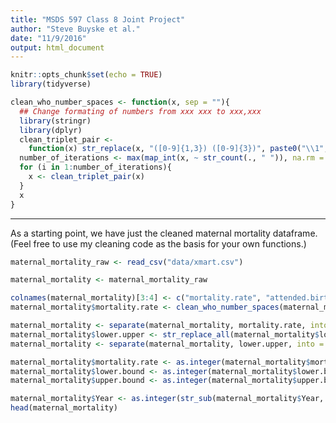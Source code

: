 ---
title: "MSDS 597 Class 8 Joint Project"
author: "Steve Buyske et al."
date: "11/9/2016"
output: html_document
---

```{r setup, include=FALSE}
knitr::opts_chunk$set(echo = TRUE)
library(tidyverse)
```


```{r functions, echo = FALSE}
clean_who_number_spaces <- function(x, sep = ""){
  ## Change formating of numbers from xxx xxx to xxx,xxx
  library(stringr)
  library(dplyr)
  clean_triplet_pair <- 
    function(x) str_replace(x, "([0-9]{1,3}) ([0-9]{3})", paste0("\\1", sep, "\\2"))
  number_of_iterations <- max(map_int(x, ~ str_count(., " ")), na.rm = TRUE)
  for (i in 1:number_of_iterations){
    x <- clean_triplet_pair(x)
  }
  x
}

```
---

As a starting point, we have just the cleaned maternal mortality dataframe. (Feel free to use my cleaning code as the basis for your own functions.)

```{r maternal_mortality, echo = FALSE, message = FALSE}

maternal_mortality_raw <- read_csv("data/xmart.csv")

maternal_mortality <- maternal_mortality_raw

colnames(maternal_mortality)[3:4] <- c("mortality.rate", "attended.births")
maternal_mortality$mortality.rate <- clean_who_number_spaces(maternal_mortality$mortality.rate)

maternal_mortality <- separate(maternal_mortality, mortality.rate, into = c("mortality.rate", "lower.upper"), sep = "\\[", fill = "right")
maternal_mortality$lower.upper <- str_replace_all(maternal_mortality$lower.upper, "\\]", "")
maternal_mortality <- separate(maternal_mortality, lower.upper, into = c("lower.bound", "upper.bound"), sep = "\\-", fill = "right")

maternal_mortality$mortality.rate <- as.integer(maternal_mortality$mortality.rate)
maternal_mortality$lower.bound <- as.integer(maternal_mortality$lower.bound)
maternal_mortality$upper.bound <- as.integer(maternal_mortality$upper.bound)

maternal_mortality$Year <- as.integer(str_sub(maternal_mortality$Year, 1, 4))
head(maternal_mortality)
```

